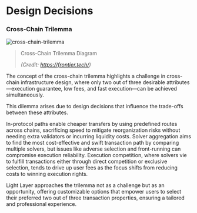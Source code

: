 # Design Decisions

### Cross-Chain Trilemma

![cross-chain-trilemma](/references/cross-chain-trilemma.png)

> Cross-Chain Trilemma Diagram
>
> <cite>(Credit: https://frontier.tech/)</cite>

The concept of the cross-chain trilemma highlights a challenge in cross-chain infrastructure design, where only two out of three desirable attributes—execution guarantee, low fees, and fast execution—can be achieved simultaneously.

This dilemma arises due to design decisions that influence the trade-offs between these attributes.

In-protocol paths enable cheaper transfers by using predefined routes across chains, sacrificing speed to mitigate reorganization risks without needing extra validators or incurring liquidity costs.
Solver aggregation aims to find the most cost-effective and swift transaction path by comparing multiple solvers, but issues like adverse selection and front-running can compromise execution reliability.
Execution competition, where solvers vie to fulfill transactions either through direct competition or exclusive selection, tends to drive up user fees as the focus shifts from reducing costs to winning execution rights.

Light Layer approaches the trilemma not as a challenge but as an opportunity, offering customizable options that empower users to select their preferred two out of three transaction properties, ensuring a tailored and professional experience.
